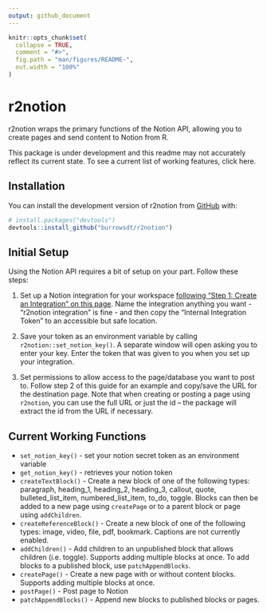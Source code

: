 ```yaml
---
output: github_document
---
```


<!-- README.md is generated from README.Rmd. Please edit that file -->

```r
knitr::opts_chunk$set(
  collapse = TRUE,
  comment = "#>",
  fig.path = "man/figures/README-",
  out.width = "100%"
)

```


# r2notion

<!-- badges: start -->
<!-- badges: end -->

r2notion wraps the primary functions of the Notion API, allowing you to create pages and send content to Notion from R. 

This package is under development and this readme may not accurately reflect its current state. To see a current list of working features, click here.

## Installation

You can install the development version of r2notion from [GitHub](https://github.com/) with:

``` r
# install.packages("devtools")
devtools::install_github("burrowsdt/r2notion")
```

## Initial Setup

Using the Notion API requires a bit of setup on your part. Follow these steps:

1. Set up a Notion integration for your workspace [following "Step 1: Create an Integration" on this page](https://developers.notion.com/docs/getting-started). Name the integration anything you want - "r2notion integration" is fine - and then copy the "Internal Integration Token" to an accessible but safe location.

2. Save your token as an environment variable by calling `r2notion::set_notion_key()`. A separate window will open asking you to enter your key. Enter the token that was given to you when you set up your integration.

3. Set permissions to allow access to the page/database you want to post to. Follow step 2 of this guide for an example and copy/save the URL for the destination page. Note that when creating or posting a page using `r2notion`, you can use the full URL or just the id -- the package will extract the id from the URL if necessary.

## Current Working Functions
* `set_notion_key()` - set your notion secret token as an environment variable
* `get_notion_key()` - retrieves your notion token
* `createTextBlock()` - Create a new block of one of the following types: paragraph, heading_1, heading_2, heading_3, callout, quote, bulleted_list_item, numbered_list_item, to_do, toggle. Blocks can then be added to a new page using `createPage` or to a parent block or page using `addChildren`.
* `createReferenceBlock()` - Create a new block of one of the following types: image, video, file, pdf, bookmark. Captions are not currently enabled.
* `addChildren()` - Add children to an unpublished block that allows children (i.e. toggle). Supports adding multiple blocks at once. To add blocks to a published block, use `patchAppendBlocks`.
* `createPage()` - Create a new page with or without content blocks. Supports adding multiple blocks at once.
* `postPage()` - Post page to Notion
* `patchAppendBlocks()` - Append new blocks to published blocks or pages. 
